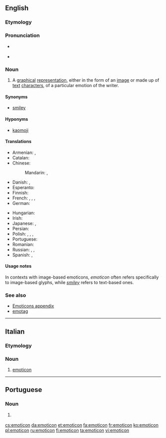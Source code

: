==English==
{{wikipedia}}

===Etymology===
{{blend|emotion|icon|lang=en}}

===Pronunciation===
* {{a|Canada}} {{IPA|/əˈmoʊtəˌkɑn/|lang=en}}
* {{a|Received Pronunciation}} {{IPA|/ɪˈməʊtɪˌkɒn/|lang=en}}

===Noun===
{{en-noun}}

# A [[graphical]] [[representation]], either in the form of an [[image]] or made up of [[text]] [[character]]s, of a particular emotion of the writer.

====Synonyms====
* [[smiley]]

====Hyponyms====
* [[kaomoji]]

====Translations====
{{trans-top|representation of an emotion of the writer}}
* Armenian: {{t|hy|սմայլիկ|sc=Armn}}, {{t|hy|զմայլիկ|sc=Armn}}
* Catalan: {{t|ca|emoticona|f}}
* Chinese:
*: Mandarin: {{t|cmn|表情符號|sc=Hani}}, {{t|cmn|表情符号|tr=biǎoqíng fúhào|sc=Hani}}
* Danish: {{t+|da|emotikon|n}}, {{t|da|smiley|c}}
* Esperanto: {{t|eo|miensimbolo}}
* Finnish: {{t+|fi|hymiö}}
* French: {{t+|fr|binette|f}}, {{t+|fr|frimousse|f}}, {{t|fr|émoticone|m}}, {{t|fr|émoticône|m}}
* German: {{t+|de|Emoticon|n}}
{{trans-mid}}
* Hungarian: {{t+|hu|emotikon}}
* Irish: {{t|ga|straoiseog|f}}
* Japanese: {{t|ja|顔文字|tr=かおもじ, kaomoji|sc=Jpan}}, {{t|ja|絵文字|tr=えもじ, emoji|sc=Jpan}}
* Persian: {{t+|fa|شکلک|tr=šeklak|sc=fa-Arab}}
* Polish: {{t|pl|emotikona|f}}, {{t|pl|buźka|f}}, {{t+|pl|uśmieszek|m}}, {{t+|pl|emotikon|m}}
* Portuguese: {{t|pt|emoticon|m}}
* Romanian: {{t|ro|emoticon}}
* Russian: {{t+|ru|смайлик|m|tr=smájlik}}, {{t+|ru|эмотикон|m|tr=emotikón|sc=Cyrl}}, {{t|ru|смайл|m|tr=smajl|sc=Cyrl}}
* Spanish: {{t|es|emoticón|m}}, {{t+|es|emoticono|m}}
{{trans-bottom}}

====Usage notes====
In contexts with image-based emoticons, ''emoticon'' often refers specifically to image-based glyphs, while ''[[smiley]]'' refers to text-based ones.

===See also===
* [[Appendix:Emoticons|Emoticons appendix]]
* [[emotag]]

----

==Italian==

===Etymology===
{{etyl|en|it}}

===Noun===
{{head|it|noun|g=m|invariable}}

# [[#English|emoticon]]

----

==Portuguese==

===Noun===
{{pt-noun|m|s}}

# {{l/en|emoticon}} {{gloss|simple drawing using text characters}}

[[cs:emoticon]]
[[da:emoticon]]
[[et:emoticon]]
[[fa:emoticon]]
[[fr:emoticon]]
[[ko:emoticon]]
[[pl:emoticon]]
[[ru:emoticon]]
[[fi:emoticon]]
[[ta:emoticon]]
[[vi:emoticon]]